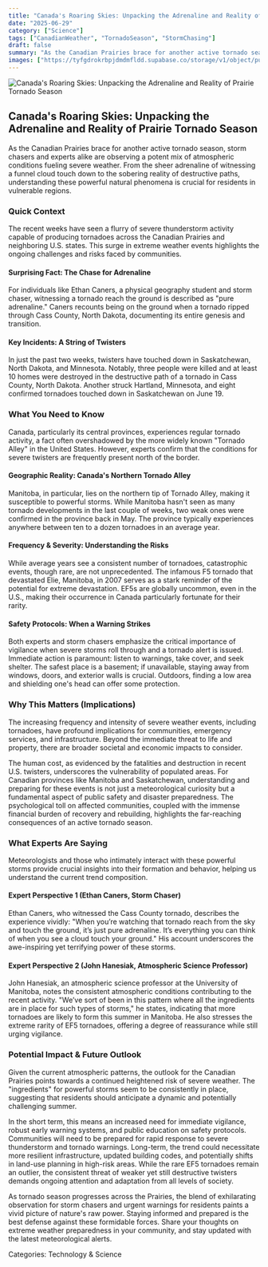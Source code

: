 ```yaml
---
title: "Canada's Roaring Skies: Unpacking the Adrenaline and Reality of Prairie Tornado Season"
date: "2025-06-29"
category: ["Science"]
tags: ["CanadianWeather", "TornadoSeason", "StormChasing"]
draft: false
summary: "As the Canadian Prairies brace for another active tornado season, storm chasers and experts alike are observing a potent mix of atmospheric conditions fueling severe weather. From the sheer adrenaline of witnessing a funnel cloud touch down to the sobering reality of destructive paths, understanding these powerful natural phenomena is crucial for residents in vulnerable regions."
images: ["https://tyfgdrokrbpjdmdmfldd.supabase.co/storage/v1/object/public/image/2025-06-29-08-41-40-269-04-00.jpg"]
---
```



![Canada's Roaring Skies: Unpacking the Adrenaline and Reality of Prairie Tornado Season](https://tyfgdrokrbpjdmdmfldd.supabase.co/storage/v1/object/public/image/2025-06-29-08-41-40-269-04-00.jpg)

## Canada's Roaring Skies: Unpacking the Adrenaline and Reality of Prairie Tornado Season

As the Canadian Prairies brace for another active tornado season, storm chasers and experts alike are observing a potent mix of atmospheric conditions fueling severe weather. From the sheer adrenaline of witnessing a funnel cloud touch down to the sobering reality of destructive paths, understanding these powerful natural phenomena is crucial for residents in vulnerable regions.

### Quick Context

The recent weeks have seen a flurry of severe thunderstorm activity capable of producing tornadoes across the Canadian Prairies and neighboring U.S. states. This surge in extreme weather events highlights the ongoing challenges and risks faced by communities.

#### Surprising Fact: The Chase for Adrenaline

For individuals like Ethan Caners, a physical geography student and storm chaser, witnessing a tornado reach the ground is described as "pure adrenaline." Caners recounts being on the ground when a tornado ripped through Cass County, North Dakota, documenting its entire genesis and transition.

#### Key Incidents: A String of Twisters

In just the past two weeks, twisters have touched down in Saskatchewan, North Dakota, and Minnesota. Notably, three people were killed and at least 10 homes were destroyed in the destructive path of a tornado in Cass County, North Dakota. Another struck Hartland, Minnesota, and eight confirmed tornadoes touched down in Saskatchewan on June 19.

### What You Need to Know

Canada, particularly its central provinces, experiences regular tornado activity, a fact often overshadowed by the more widely known "Tornado Alley" in the United States. However, experts confirm that the conditions for severe twisters are frequently present north of the border.

#### Geographic Reality: Canada's Northern Tornado Alley

Manitoba, in particular, lies on the northern tip of Tornado Alley, making it susceptible to powerful storms. While Manitoba hasn't seen as many tornado developments in the last couple of weeks, two weak ones were confirmed in the province back in May. The province typically experiences anywhere between ten to a dozen tornadoes in an average year.

#### Frequency & Severity: Understanding the Risks

While average years see a consistent number of tornadoes, catastrophic events, though rare, are not unprecedented. The infamous F5 tornado that devastated Elie, Manitoba, in 2007 serves as a stark reminder of the potential for extreme devastation. EF5s are globally uncommon, even in the U.S., making their occurrence in Canada particularly fortunate for their rarity.

#### Safety Protocols: When a Warning Strikes

Both experts and storm chasers emphasize the critical importance of vigilance when severe storms roll through and a tornado alert is issued. Immediate action is paramount: listen to warnings, take cover, and seek shelter. The safest place is a basement; if unavailable, staying away from windows, doors, and exterior walls is crucial. Outdoors, finding a low area and shielding one's head can offer some protection.

### Why This Matters (Implications)

The increasing frequency and intensity of severe weather events, including tornadoes, have profound implications for communities, emergency services, and infrastructure. Beyond the immediate threat to life and property, there are broader societal and economic impacts to consider.

The human cost, as evidenced by the fatalities and destruction in recent U.S. twisters, underscores the vulnerability of populated areas. For Canadian provinces like Manitoba and Saskatchewan, understanding and preparing for these events is not just a meteorological curiosity but a fundamental aspect of public safety and disaster preparedness. The psychological toll on affected communities, coupled with the immense financial burden of recovery and rebuilding, highlights the far-reaching consequences of an active tornado season.

### What Experts Are Saying

Meteorologists and those who intimately interact with these powerful storms provide crucial insights into their formation and behavior, helping us understand the current trend composition.

#### Expert Perspective 1 (Ethan Caners, Storm Chaser)

Ethan Caners, who witnessed the Cass County tornado, describes the experience vividly: "When you’re watching that tornado reach from the sky and touch the ground, it’s just pure adrenaline. It’s everything you can think of when you see a cloud touch your ground." His account underscores the awe-inspiring yet terrifying power of these storms.

#### Expert Perspective 2 (John Hanesiak, Atmospheric Science Professor)

John Hanesiak, an atmospheric science professor at the University of Manitoba, notes the consistent atmospheric conditions contributing to the recent activity. "We’ve sort of been in this pattern where all the ingredients are in place for such types of storms," he states, indicating that more tornadoes are likely to form this summer in Manitoba. He also stresses the extreme rarity of EF5 tornadoes, offering a degree of reassurance while still urging vigilance.

### Potential Impact & Future Outlook

Given the current atmospheric patterns, the outlook for the Canadian Prairies points towards a continued heightened risk of severe weather. The "ingredients" for powerful storms seem to be consistently in place, suggesting that residents should anticipate a dynamic and potentially challenging summer.

In the short term, this means an increased need for immediate vigilance, robust early warning systems, and public education on safety protocols. Communities will need to be prepared for rapid response to severe thunderstorm and tornado warnings. Long-term, the trend could necessitate more resilient infrastructure, updated building codes, and potentially shifts in land-use planning in high-risk areas. While the rare EF5 tornadoes remain an outlier, the consistent threat of weaker yet still destructive twisters demands ongoing attention and adaptation from all levels of society.

As tornado season progresses across the Prairies, the blend of exhilarating observation for storm chasers and urgent warnings for residents paints a vivid picture of nature's raw power. Staying informed and prepared is the best defense against these formidable forces. Share your thoughts on extreme weather preparedness in your community, and stay updated with the latest meteorological alerts.

Categories: Technology & Science

